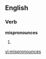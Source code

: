 ==English==

===Verb===
'''mispronounces'''

# {{third-person singular of|[[mispronounce]]}}

[[vi:mispronounces]]